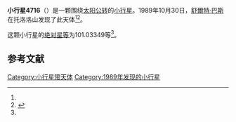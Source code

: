 {{Infobox planet
| bgcolour = #FFFFC0
| name = 4716 Urey
| symbol = 
| image = 
| caption = 
| discovery = yes
| discovery_ref = 
| discoverer = [[舒爾特·巴斯|舒爾特·巴斯]]
| discovery_site = [[托洛洛山|托洛洛山]] 
| discovered = 1989年10月30日
| designations = yes
| mp_name = 
| named_after = 
| alt_names = 1989 UL5/ 1969 EA1 / 1978 RN16
| mp_category = [[主带小行星|主带小行星]]
| orbit_ref = <ref name="a">[http://ssd.jpl.nasa.gov/sbdb.cgi?sstr=4716 4716 Urey] {{Wayback|url=http://ssd.jpl.nasa.gov/sbdb.cgi?sstr=4716 |date=20201124010355 }}，小行星數據庫瀏覽器（JPL Small-Body Database Browser）－[[美国国家航空航天局|美国国家航空航天局]]喷气推进实验室</ref>
| epoch = 2456400.5 (2013年4月18日更新)
| aphelion = {{convert|3.6197448|AU|km|3|abbr=on|lk=out}}
| perihelion = {{convert|2.7494604|AU|km|3|abbr=on}}
| semimajor = {{convert|3.1846026|AU|km|3|abbr=on}}
| eccentricity = 0.1366394
| period = 2075.779801 [[日|日]]<br />5.68[[儒略年|儒略年]]
| avg_speed = 
| inclination = 10.13779
| asc_node = 20.23968
| mean_anomaly = 
| arg_peri = 101.03349
| satellites = 
| physical_characteristics = yes
| dimensions = 
| mass = 
| density = 
| surface_grav = 
| escape_velocity = 
| sidereal_day = 
| axial_tilt = 
| pole_ecliptic_lat = 
| pole_ecliptic_lon = 
| albedo = 
| temperatures= 
| temp_name1 = 
| mean_temp_1 = 
| max_temp_1 = 
| temp_name2 = 
| max_temp_2 = 
| spectral_type = 
| abs_magnitude = 101.03349
}}

'''小行星4716'''（{{lang-en|4716 Urey}}）是一颗围绕[[太阳|太阳]][[公转|公转]]的[[小行星|小行星]]。1989年10月30日，[[舒爾特·巴斯|舒爾特·巴斯]]在托洛洛山发现了此天体<ref name="a" /><ref>{{cite news|title=小行星列表|url=http://cfa-www.harvard.edu/iau/lists/NumberedMPs.txt|accessdate=2013-07-08|newspaper=哈佛大学|archive-date=2008-05-17|archive-url=https://web.archive.org/web/20080517010638/http://cfa-www.harvard.edu/iau/lists/NumberedMPs.txt|dead-url=no}}</ref>。

这颗小行星的[[绝对星等|绝对星等]]为101.03349等<ref name="a" />。

==参考文献==
{{reflist}}
{{Minor Planet Number|[[小行星4715|小行星4715]]|[[小行星4717|小行星4717]]}}

{{小天体}}

[[Category:小行星带天体|Category:小行星带天体]]
[[Category:1989年发现的小行星|Category:1989年发现的小行星]]

{{asteroid-stub}}